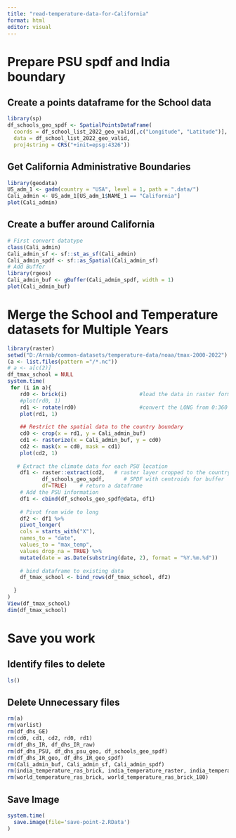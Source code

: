 ```yaml
---
title: "read-temperature-data-for-California"
format: html
editor: visual
---
```


# Prepare PSU spdf and India boundary

## Create a points dataframe for the School data

```r
library(sp)
df_schools_geo_spdf <- SpatialPointsDataFrame(
  coords = df_school_list_2022_geo_valid[,c("Longitude", "Latitude")],
  data = df_school_list_2022_geo_valid,
  proj4string = CRS("+init=epsg:4326"))
```

## Get California Administrative Boundaries

```r
library(geodata)
US_adm_1 <- gadm(country = "USA", level = 1, path = ".data/")
Cali_admin <- US_adm_1[US_adm_1$NAME_1 == "California"]
plot(Cali_admin)
```

## Create a buffer around California

```r
# First convert datatype
class(Cali_admin)
Cali_admin_sf <- sf::st_as_sf(Cali_admin)
Cali_admin_spdf <- sf::as_Spatial(Cali_admin_sf)
# Add Buffer
library(rgeos)
Cali_admin_buf <- gBuffer(Cali_admin_spdf, width = 1)
plot(Cali_admin_buf)
```

# Merge the School and Temperature datasets for Multiple Years

```r
library(raster)
setwd("D:/Arnab/common-datasets/temperature-data/noaa/tmax-2000-2022")
(a <- list.files(pattern ="/*.nc"))
# a <- a[c(2)]
df_tmax_school = NULL
system.time(
 for (i in a){
    rd0 <- brick(i)                       #load the data in raster format
    #plot(rd0, 1)
    rd1 <- rotate(rd0)                    #convert the LONG from 0:360 to -180:180 degree 
    plot(rd1, 1)
    
    ## Restrict the spatial data to the country boundary 
    cd0 <- crop(x = rd1, y = Cali_admin_buf)
    cd1 <- rasterize(x = Cali_admin_buf, y = cd0)
    cd2 <- mask(x = cd0, mask = cd1)
    plot(cd2, 1)
    
   # Extract the climate data for each PSU location
    df1 <- raster::extract(cd2,   # raster layer cropped to the country boundary
           df_schools_geo_spdf,      # SPDF with centroids for buffer
           df=TRUE)    # return a dataframe
    # Add the PSU information
    df1 <- cbind(df_schools_geo_spdf@data, df1)
    
    # Pivot from wide to long
    df2 <- df1 %>%
    pivot_longer(
    cols = starts_with("X"),
    names_to = "date",
    values_to = "max_temp",
    values_drop_na = TRUE) %>% 
    mutate(date = as.Date(substring(date, 2), format = "%Y.%m.%d"))
    
    # bind dataframe to existing data
    df_tmax_school <- bind_rows(df_tmax_school, df2)
    
  }
)
View(df_tmax_school)
dim(df_tmax_school)
```

# Save you work

## Identify files to delete

```r
ls()
```

## Delete Unnecessary files

```r
rm(a)
rm(varlist)
rm(df_dhs_GE)
rm(cd0, cd1, cd2, rd0, rd1)
rm(df_dhs_IR, df_dhs_IR_raw)
rm(df_dhs_PSU, df_dhs_psu_geo, df_schools_geo_spdf)
rm(df_dhs_IR_geo, df_dhs_IR_geo_spdf)
rm(Cali_admin_buf, Cali_admin_sf, Cali_admin_spdf)
rm(india_temperature_ras_brick, india_temperature_raster, india_temperature_raster2)
rm(world_temperature_ras_brick, world_temperature_ras_brick_180)
```

## Save Image

```r
system.time(
  save.image(file='save-point-2.RData')
)
```
